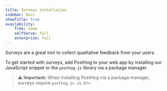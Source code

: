 ```yaml
---
title: Surveys installation
sidebar: Docs
showTitle: true
availability:
    free: none
    selfServe: full
    enterprise: full
---
```


Surveys are a great tool to collect qualitative feedback from your users.

To get started with surveys, add PostHog to your web app by installing our JavaScript snippet or the `posthog-js` library via a package manager.

> **⚠️ Important:** When installing PostHog via a package manager, surveys require `posthog-js v1.67+`.


<WebInstall />
